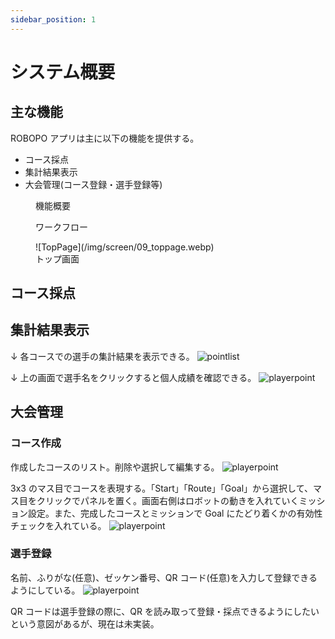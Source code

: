 ```yaml
---
sidebar_position: 1
---
```



# システム概要

## 主な機能

ROBOPO アプリは主に以下の機能を提供する。

- コース採点
- 集計結果表示
- 大会管理(コース登録・選手登録等)

<figure>
  <Drawio content={systemOutline} title={"機能概要"} />
  <figcaption className="text--center">機能概要</figcaption>
</figure>

<figure>
  <Drawio content={workFlow} title={"ワークフロー"} />
  <figcaption className="text--center">ワークフロー</figcaption>
</figure>

<figure>
  ![TopPage](/img/screen/09_toppage.webp)
  <figcaption className="text--center">トップ画面</figcaption>
</figure>

## コース採点

<CourseCount />

## 集計結果表示

↓ 各コースでの選手の集計結果を表示できる。
![pointlist](/img/screen/07_pointlist_mosaic_resize.webp)

↓ 上の画面で選手名をクリックすると個人成績を確認できる。
![playerpoint](/img/screen/08_playerpoint.webp)

## 大会管理

### コース作成

作成したコースのリスト。削除や選択して編集する。
![playerpoint](/img/screen/12_courseList.webp)

3x3 のマス目でコースを表現する。「Start」「Route」「Goal」から選択して、マス目をクリックでパネルを置く。画面右側はロボットの動きを入れていくミッション設定。また、完成したコースとミッションで Goal にたどり着くかの有効性チェックを入れている。
![playerpoint](/img/screen/13_courseEditor.webp)

### 選手登録

名前、ふりがな(任意)、ゼッケン番号、QR コード(任意)を入力して登録できるようにしている。
![playerpoint](/img/screen/11_playerRegistermosaic.webp)

QR コードは選手登録の際に、QR を読み取って登録・採点できるようにしたいという意図があるが、現在は未実装。
